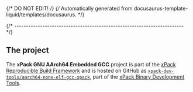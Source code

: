{/* DO NOT EDIT! */}
{/* Automatically generated from docusaurus-template-liquid/templates/docusaurus. */}

{/* ------------------------------------------------------------------------ */}

## The project

The **xPack GNU AArch64 Embedded GCC** project is part of the
[xPack Reproducible Build Framework](https://xpack.github.io)
and is hosted on GitHub as
[`xpack-dev-tools/aarch64-none-elf-gcc-xpack`](https://github.com/xpack-dev-tools/aarch64-none-elf-gcc-xpack/),
part of the [xPack Binary Development Tools](https://github.com/xpack-dev-tools/).
